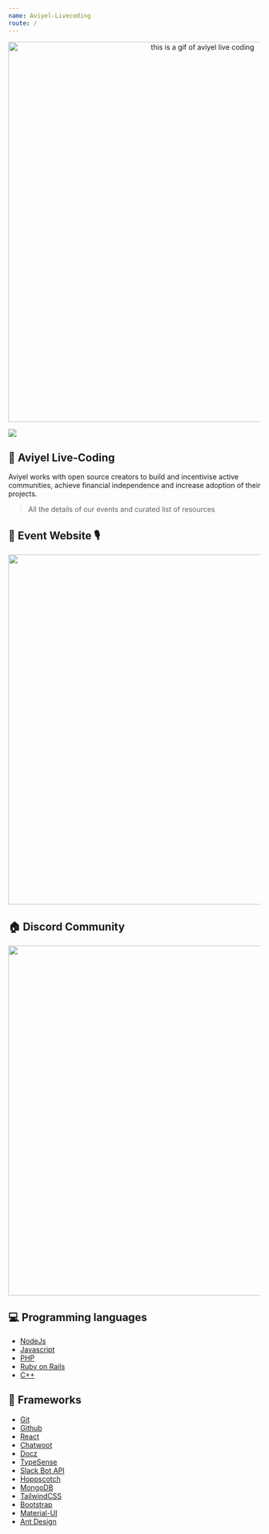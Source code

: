 ```yaml
---
name: Aviyel-Livecoding
route: /
---
```


<p align="center">
  <img
    style={{ padding: "20px 180px" }}
    alt="this is a gif of aviyel live coding"
    src={require("./images/liveCoding.gif")}
    width="760"
  />
</p>
<img src="https://img.shields.io/badge/5-Aviyel-8661D1" />

## 🤖 Aviyel Live-Coding

Aviyel works with open source creators to build and incentivise active communities, achieve financial independence and increase adoption of their projects.

> All the details of our events and curated list of resources

## 🎫 Event Website 🎙️

<p align="center">
  <a href="https://aviyel.com/events">
    <img src={require("./images/eventPlatform.jpg")} width="700" />
  </a>
</p>

## 🏠 Discord Community

<p align="center">
  <a href="https://discord.gg/gg3YSBxBTs">
    <img src={require("./images/thisDiscord.jpg")} width="700" />
  </a>
</p>

## 💻 Programming languages

- [NodeJs](https://nodejs.org/en/)
- [Javascript](https://www.javascript.com/)
- [PHP](https://www.php.net/)
- [Ruby on Rails](https://rubyonrails.org/)
- [C++](https://www.w3schools.com/CPP/default.asp)

## 🧰 Frameworks

- [Git](https://git-scm.com/)
- [Github](https://github.com/)
- [React](https://reactjs.org/)
- [Chatwoot](https://github.com/chatwoot/chatwoot)
- [Docz](https://github.com/doczjs/docz)
- [TypeSense](https://typesense.org/)
- [Slack Bot API](https://github.com/mishk0/slack-bot-api)
- [Hoppscotch](https://hoppscotch.io/)
- [MongoDB](https://www.mongodb.com/)
- [TailwindCSS](https://tailwindcss.com/)
- [Bootstrap](https://getbootstrap.com/)
- [Material-UI](https://material-ui.com/)
- [Ant Design](https://ant.design/)
